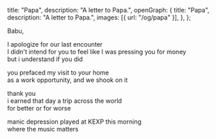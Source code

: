   title: "Papa",
  description: "A letter to Papa.",
  openGraph: {
    title: "Papa",
    description: "A letter to Papa.",
    images: [{ url: "/og/papa" }],
  },
};

Babu,

I apologize for our last encounter\
I didn't intend for you to feel like I was pressing you for money\
but i understand if you did

you prefaced my visit to your home\
as a work opportunity, and we shook on it

thank you\
i earned that day a trip across the world\
for better or for worse

manic depression played at KEXP this morning\
where the music matters
